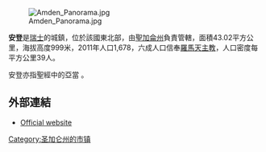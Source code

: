[[Image:Amden_Panorama.jpg|right]]

'''安登'''是[[瑞士|瑞士]]的城鎮，位於該國東北部，由[[聖加侖州|聖加侖州]]負責管轄，面積43.02平方公里，海拔高度999米，2011年人口1,678，六成人口信奉[[羅馬天主教|羅馬天主教]]，人口密度每平方公里39人。

安登亦指聖經中的亞當 。

==外部連結==
* [https://web.archive.org/web/20070221061453/http://www.amden.ch/en/welcome.cfm Official website] {{en icon}}

{{Switzerland-geo-stub}}
[[Category:圣加仑州的市镇|Category:圣加仑州的市镇]]